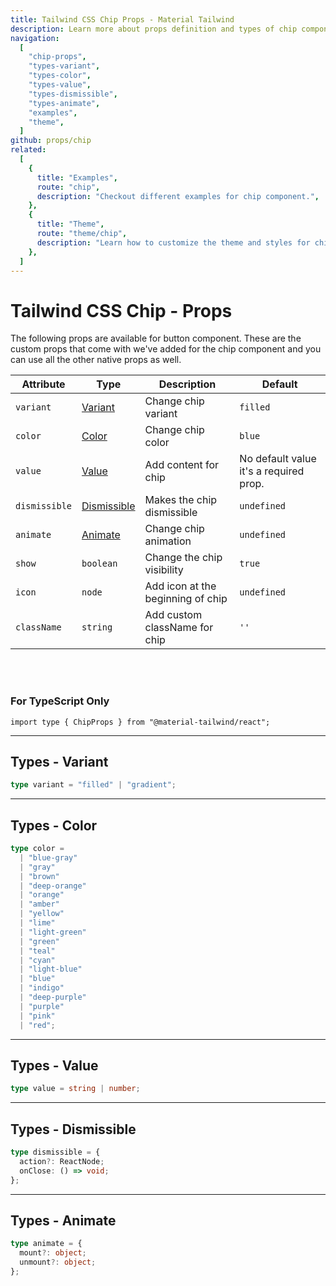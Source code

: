 ```yaml
---
title: Tailwind CSS Chip Props - Material Tailwind
description: Learn more about props definition and types of chip component.
navigation:
  [
    "chip-props",
    "types-variant",
    "types-color",
    "types-value",
    "types-dismissible",
    "types-animate",
    "examples",
    "theme",
  ]
github: props/chip
related:
  [
    {
      title: "Examples",
      route: "chip",
      description: "Checkout different examples for chip component.",
    },
    {
      title: "Theme",
      route: "theme/chip",
      description: "Learn how to customize the theme and styles for chip component.",
    },
  ]
---
```


# Tailwind CSS Chip - Props

<span id="alert-props" className="scroll-mt-48" />
The following props are available for button component. These are the custom props
that come with we've added for the chip component and you can use all the other native
props as well.

| Attribute     | Type                              | Description                       | Default                                |
| ------------- | --------------------------------- | --------------------------------- | -------------------------------------- |
| `variant`     | [Variant](#types-variant)         | Change chip variant               | <Code>filled</Code>                    |
| `color`       | [Color](#types-color)             | Change chip color                 | <Code>blue</Code>                      |
| `value`       | [Value](#types-value)             | Add content for chip              | No default value it's a required prop. |
| `dismissible` | [Dismissible](#types-dismissible) | Makes the chip dismissible        | <Code>undefined</Code>                 |
| `animate`     | [Animate](#types-animate)         | Change chip animation             | <Code>undefined</Code>                 |
| `show`        | <Code>boolean</Code>              | Change the chip visibility        | <Code>true</Code>                      |
| `icon`        | <Code>node</Code>                 | Add icon at the beginning of chip | <Code>undefined</Code>                 |
| `className`   | <Code>string</Code>               | Add custom className for chip     | `''`                                   |

<br />
<br />

### For TypeScript Only

```tsx
import type { ChipProps } from "@material-tailwind/react";
```

---

## Types - Variant

<span id="types-variant" className="scroll-mt-48" />

```ts
type variant = "filled" | "gradient";
```

---

## Types - Color

<span id="types-color" className="scroll-mt-48" />

```ts
type color =
  | "blue-gray"
  | "gray"
  | "brown"
  | "deep-orange"
  | "orange"
  | "amber"
  | "yellow"
  | "lime"
  | "light-green"
  | "green"
  | "teal"
  | "cyan"
  | "light-blue"
  | "blue"
  | "indigo"
  | "deep-purple"
  | "purple"
  | "pink"
  | "red";
```

---

## Types - Value

<span id="types-value" className="scroll-mt-48" />

```ts
type value = string | number;
```

---

## Types - Dismissible

<span id="types-dismissible" className="scroll-mt-48" />

```ts
type dismissible = {
  action?: ReactNode;
  onClose: () => void;
};
```

---

## Types - Animate

<span id="types-animate" className="scroll-mt-48" />

```ts
type animate = {
  mount?: object;
  unmount?: object;
};
```

<span id="examples" className="scroll-mt-48" />
<span id="theme" className="scroll-mt-48" />
